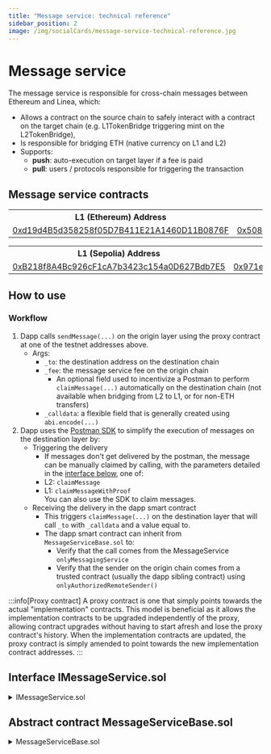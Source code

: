 ```yaml
---
title: "Message service: technical reference"
sidebar_position: 2
image: /img/socialCards/message-service-technical-reference.jpg
---
```



# Message service

The message service is responsible for cross-chain messages between Ethereum and
Linea, which:

- Allows a contract on the source chain to safely interact with a contract on
  the target chain (e.g. L1TokenBridge triggering mint on the L2TokenBridge),
- Is responsible for bridging ETH (native currency on L1 and L2)
- Supports:
  - **push**: auto-execution on target layer if a fee is paid
  - **pull**: users / protocols responsible for triggering the transaction

## Message service contracts

<Tabs groupId="Mainnet-Testnet" className="my-tabs">
  <TabItem value="Mainnet" label="Mainnet" default>
    <table>
      <tbody>
        <tr>
          <th>L1 (Ethereum) Address</th>
          <th>L2 (Linea) Address</th>
        </tr>
        <tr>
          <td>
            <a href="https://etherscan.io/address/0xd19d4B5d358258f05D7B411E21A1460D11B0876F">
              0xd19d4B5d358258f05D7B411E21A1460D11B0876F
            </a>
          </td>
          <td>
            <a href="https://lineascan.build/address/0x508Ca82Df566dCD1B0DE8296e70a96332cD644ec">
              0x508Ca82Df566dCD1B0DE8296e70a96332cD644ec
            </a>
          </td>
        </tr>
      </tbody>
    </table>
  </TabItem>
  <TabItem value="Linea Sepolia" label="Linea Sepolia">
    <table>
      <tbody>
        <tr>
          <th>L1 (Sepolia) Address</th>
          <th>L2 (Linea Sepolia) Address</th>
        </tr>
        <tr>
          <td>
            <a href="https://sepolia.etherscan.io/address/0xB218f8A4Bc926cF1cA7b3423c154a0D627Bdb7E5">
              0xB218f8A4Bc926cF1cA7b3423c154a0D627Bdb7E5
            </a>
          </td>
          <td>
            <a href="https://sepolia.lineascan.build/address/0x971e727e956690b9957be6d51ec16e73acac83a7">
              0x971e727e956690b9957be6d51Ec16E73AcAC83A7
            </a>
          </td>
        </tr>
      </tbody>
    </table>
  </TabItem>
</Tabs>

## How to use

### Workflow

1. Dapp calls `sendMessage(...)` on the origin layer using the proxy contract at
   one of the testnet addresses above.
   - Args:
     - `_to`: the destination address on the destination chain
     - `_fee`: the message service fee on the origin chain
       - An optional field used to incentivize a Postman to perform
         `claimMessage(...)` automatically on the destination chain (not
         available when bridging from L2 to L1, or for non-ETH transfers)
     - `_calldata`: a flexible field that is generally created using
       `abi.encode(...)`
1. Dapp uses the
   [Postman SDK](https://www.npmjs.com/package/@consensys/linea-sdk?activeTab=readme)
   to simplify the execution of messages on the destination layer by:
   - Triggering the delivery
     - If messages don't get delivered by the postman, the message can be
       manually claimed by calling, with the parameters detailed in the
       [interface below](#interface-imessageservicesol), one of:
     - L2: `claimMessage`
     - L1: `claimMessageWithProof`  
       You can also use the SDK to claim messages.
   - Receiving the delivery in the dapp smart contract
     - This triggers `claimMessage(...)` on the destination layer that will call
       `_to` with `_calldata` and a value equal to.
     - The dapp smart contract can inherit from `MessageServiceBase.sol` to:
       - Verify that the call comes from the MessageService
         `onlyMessagingService`
       - Verify that the sender on the origin chain comes from a trusted
         contract (usually the dapp sibling contract) using
         `onlyAuthorizedRemoteSender()`

:::info[Proxy contract] A proxy contract is one that simply points towards the actual
"implementation" contracts. This model is beneficial as it allows the implementation
contracts to be upgraded independently of the proxy, allowing contract upgrades without
having to start afresh and lose the proxy contract's history. When the implementation
contracts are updated, the proxy contract is simply amended to point towards the
new implementation contract addresses. :::

## Interface IMessageService.sol

<details>
  <summary>IMessageService.sol</summary>
  <CodeBlock language="solidity">{IMessageService}</CodeBlock>
</details>

## Abstract contract MessageServiceBase.sol

<details>
  <summary>MessageServiceBase.sol</summary>
  <CodeBlock language="solidity">{MessageServiceBase}</CodeBlock>
</details>
